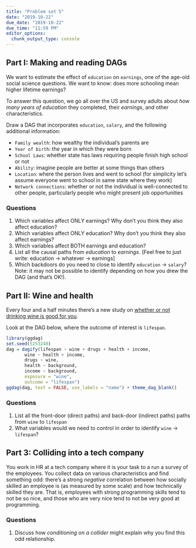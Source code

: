 ```yaml
---
title: "Problem set 5"
date: "2019-10-22"
due_date: "2019-10-22"
due_time: "11:59 PM"
editor_options: 
  chunk_output_type: console
---
```




## Part I: Making and reading DAGs


We want to estimate the effect of `education` on `earnings`, one of the age-old social science questions. We want to know: does more schooling mean higher lifetime earnings?


 To answer this question, we go all over the US and survey adults about *how many years of education* they completed, their *earnings*, and other characteristics.
 

Draw a DAG that incorporates `education`, `salary`, and the following additional information: 


- `Family wealth`: how wealthy the individual’s parents are
-  `Year of birth`: the year in which they were born
- `School Laws`: whether state has laws requiring people finish high school or not
- `Ability`: imagine people are better at some things than others
-  `Location`: where the person lives and went to school (for simplicity let’s assume everyone went to school in same state where they work)
- `Network connections`: whether or not the individual is well-connected to other people, particularly people who might present job opportunities


### Questions


1. Which variables affect ONLY earnings?  Why don't you think they also affect education?
2. Which variables affect ONLY education? Why don't you think they also affect earnings?
3. Which variables affect BOTH earnings and education?
4. List all the causal paths from *education* to *earnings*. [Feel free to just write: education $\rightarrow$ whatever $\rightarrow$ earnings]
5. Which backdoors do you need to close to identify `education` $\rightarrow$ `salary`? Note: it may not be possible to identify depending on how you drew the DAG (and that's OK!). 



## Part II: Wine and health



Every four and a half minutes there's a new study on [whether or not drinking wine is good for you](https://www.mayoclinic.org/diseases-conditions/heart-disease/in-depth/red-wine/art-20048281). 


Look at the DAG below, where the outcome of interest is `lifespan`. 



```r
library(ggdag)
set.seed(5253240)
dag = dagify(lifespan ~ wine + drugs + health + income, 
       wine ~ health + income, 
       drugs ~ wine,
       health ~ background, 
       income ~ background, 
       exposure = "wine", 
       outcome = "lifespan")
ggdag(dag, text = FALSE, use_labels = "name") + theme_dag_blank()
```



### Questions

1. List all the front-door (direct paths) and back-door (indirect paths) paths from `wine` to `lifespan`
2. What variables would we need to control in order to identify `wine` $\rightarrow$ `lifespan`?


## Part 3: Colliding into a tech company


You work in HR at a tech company where it is your task to a run a survey of the employees. You collect data on various characteristics and find something odd: there's a strong *negative* correlation between how socially skilled an employee is (as measured by some scale) and how technically skilled they are. That is, employees with strong programming skills tend to not be so nice, and those who are very nice tend to not be very good at programming. 


### Questions

1. Discuss how *conditioning on a collider* might explain why you find this odd relationship. 